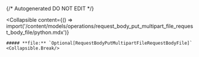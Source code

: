 {/* Autogenerated DO NOT EDIT  */}

<Collapsible
    content={() => import('/content/models/operations/request_body_put_multipart_file_request_body_file/python.mdx')}
>
    ##### **file:** `Optional[RequestBodyPutMultipartFileRequestBodyFile]`
    <Collapsible.Break/>
</Collapsible>

